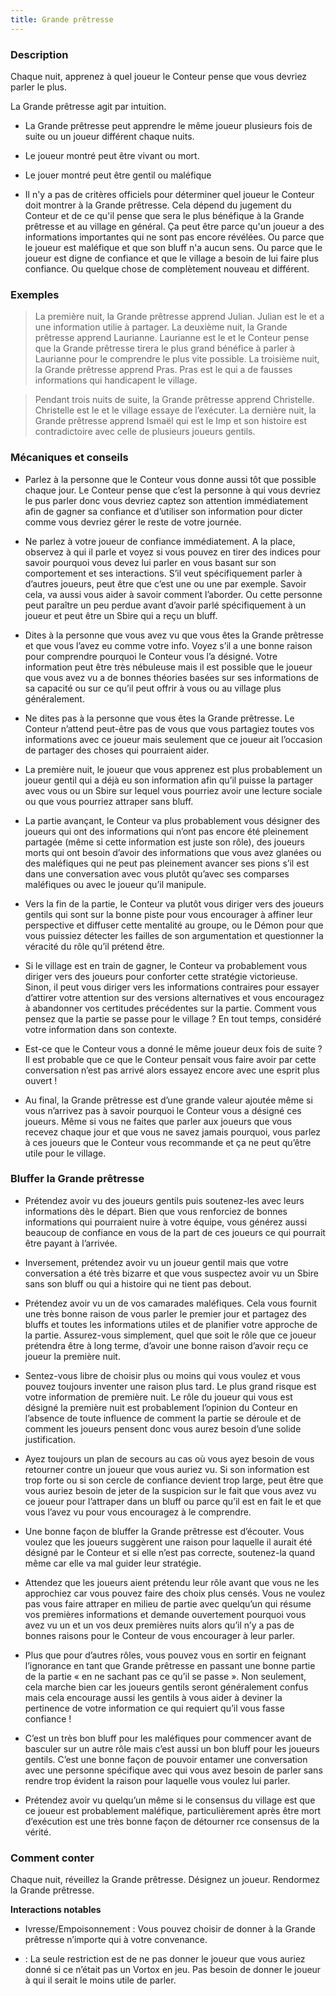```yaml
---
title: Grande prêtresse
---
```



<Role GRANDE_PRETRESSE header />

### Description

Chaque nuit, apprenez à quel joueur le Conteur pense que vous devriez parler le plus.

La Grande prêtresse agit par intuition.

-   La Grande prêtresse peut apprendre le même joueur plusieurs fois de suite ou un joueur différent chaque nuits.

-   Le joueur montré peut être vivant ou mort.

-   Le jouer montré peut être gentil ou maléfique

-   Il n'y a pas de critères officiels pour déterminer quel joueur le Conteur doit montrer à la Grande prêtresse. Cela dépend du jugement du Conteur et de ce qu'il pense que sera le plus bénéfique à la Grande prêtresse et au village en général. Ça peut être parce qu'un joueur a des informations importantes qui ne sont pas encore révélées. Ou parce que le joueur est maléfique et que son bluff n'a aucun sens. Ou parce que le joueur est digne de confiance et que le village a besoin de lui faire plus confiance. Ou quelque chose de complètement nouveau et différent. 

### Exemples

> La première nuit, la Grande prêtresse apprend Julian. Julian est le <Role CUISTOT /> et a une information utilie à partager. La deuxième nuit, la Grande prêtresse apprend Laurianne. Laurianne est le <Role GOBELIN /> et le Conteur pense que la Grande prêtresse tirera le plus grand bénéfice à parler à Laurianne pour le comprendre le plus vite possible. La troisième nuit, la Grande prêtresse apprend Pras. Pras est le <Role SOULARD /> qui a de fausses informations qui handicapent le village.

> Pendant trois nuits de suite, la Grande prêtresse apprend Christelle. Christelle est le <Role VERTUEUX /> et le village essaye de l’exécuter. La dernière nuit, la Grande prêtresse apprend Ismaël qui est le Imp et son histoire est contradictoire avec celle de plusieurs joueurs gentils.

### Mécaniques et conseils

- Parlez à la personne que le Conteur vous donne aussi tôt que possible chaque jour. Le Conteur pense que c’est la personne à qui vous devriez le pus parler donc vous devriez captez son attention immédiatement afin de gagner sa confiance et d’utiliser son information pour dicter comme vous devriez gérer le reste de votre journée.

- Ne parlez à votre joueur de confiance immédiatement. A la place, observez à qui il parle et voyez si vous pouvez en tirer des indices pour savoir pourquoi vous devez lui parler en vous basant sur son comportement et ses interactions.  S’il veut spécifiquement parler à d’autres joueurs, peut être que c’est une <Role LAVANDIERE /> ou une <Role VOYANTE /> par exemple. Savoir cela, va aussi vous aider à savoir comment l’aborder. Ou cette personne peut paraître un peu perdue avant d’avoir parlé spécifiquement à un joueur et peut être un Sbire qui a reçu un bluff.

- Dites à la personne que vous avez vu que vous êtes la Grande prêtresse et que vous l’avez eu comme votre info. Voyez s’il a une bonne raison pour comprendre pourquoi le Conteur vous l’a désigné. Votre information peut être très nébuleuse mais il est possible que le joueur que vous avez vu a de bonnes théories basées sur ses informations de sa capacité ou sur ce qu’il peut offrir à vous ou au village plus généralement.

- Ne dites pas à la personne que vous êtes la Grande prêtresse. Le Conteur n’attend peut-être pas de vous que vous partagiez toutes vos informations avec ce joueur mais seulement que ce joueur ait l’occasion de partager des choses qui pourraient aider. 

- La première nuit, le joueur que vous apprenez est plus probablement un joueur gentil qui a déjà eu son information afin qu’il puisse la partager avec vous ou un Sbire sur lequel vous pourriez avoir une lecture sociale ou que vous pourriez attraper sans bluff. 

- La partie avançant, le Conteur va plus probablement vous désigner des joueurs qui ont des informations qui n’ont pas encore été pleinement partagée (même si cette information est juste son rôle), des joueurs morts qui ont besoin d’avoir des informations que vous avez glanées ou des maléfiques qui ne peut pas pleinement avancer ses pions s’il est dans une conversation avec vous plutôt qu’avec ses comparses maléfiques ou avec le joueur qu’il manipule. 

- Vers la fin de la partie, le Conteur va plutôt vous diriger vers des joueurs gentils qui sont sur la bonne piste pour vous encourager à affiner leur perspective et diffuser cette mentalité au groupe, ou le Démon pour que vous puissiez détecter les failles de son argumentation et questionner la véracité du rôle qu’il prétend être.

- Si le village est en train de gagner, le Conteur va probablement vous diriger vers des joueurs pour conforter cette stratégie victorieuse. Sinon, il peut vous diriger vers les informations contraires pour essayer d’attirer votre attention sur des versions alternatives et vous encouragez à abandonner vos certitudes précédentes sur la partie. Comment vous pensez que la partie se passe pour le village ? En tout temps, considéré votre information dans son contexte.

- Est-ce que le Conteur vous a donné le même joueur deux fois de suite ? Il est probable que ce que le Conteur pensait vous faire avoir par cette conversation n’est pas arrivé alors essayez encore avec une esprit plus ouvert !

- Au final, la Grande prêtresse est d’une grande valeur ajoutée même si vous n’arrivez pas à savoir pourquoi le Conteur vous a désigné ces joueurs. Même si vous ne faites que parler aux joueurs que vous recevez chaque jour et que vous ne savez jamais pourquoi, vous parlez à ces joueurs que le Conteur vous recommande et ça ne peut qu’être utile pour le village.

### Bluffer la Grande prêtresse

- Prétendez avoir vu des joueurs gentils puis soutenez-les avec leurs informations dès le départ. Bien que vous renforciez de bonnes informations qui pourraient nuire à votre équipe, vous générez aussi beaucoup de confiance en vous de la part de ces joueurs ce qui pourrait être payant à l’arrivée.

- Inversement, prétendez avoir vu un joueur gentil mais que votre conversation a été très bizarre et que vous suspectez avoir vu un Sbire sans son bluff ou qui a histoire qui ne tient pas debout. 

- Prétendez avoir vu un de vos camarades maléfiques. Cela vous fournit une très bonne raison de vous parler le premier jour et partagez des bluffs et toutes les informations utiles et de planifier votre approche de la partie. Assurez-vous simplement, quel que soit le rôle que ce joueur prétendra être à long terme, d’avoir une bonne raison d’avoir reçu ce joueur la première nuit. 

- Sentez-vous libre de choisir plus ou moins qui vous voulez et vous pouvez toujours inventer une raison plus tard. Le plus grand risque est votre information de première nuit. Le rôle du joueur qui vous est désigné la première nuit est probablement l’opinion du Conteur en l’absence de toute influence de comment la partie se déroule et de comment les joueurs pensent donc vous aurez besoin d’une solide justification. 

- Ayez toujours un plan de secours au cas où vous ayez besoin de vous retourner contre un joueur que vous auriez vu. Si son information est trop forte ou si son cercle de confiance devient trop large, peut être que vous auriez besoin de jeter de la suspicion sur le fait que vous avez vu ce joueur pour l’attraper dans un bluff ou parce qu’il est en fait le <Role SOULARD /> et que vous l’avez vu pour vous encouragez à le comprendre. 

- Une bonne façon de bluffer la Grande prêtresse est d’écouter. Vous voulez que les joueurs suggèrent une raison pour laquelle il aurait été désigné par le Conteur et si elle n’est pas correcte, soutenez-la quand même car elle va mal guider leur stratégie.

- Attendez que les joueurs aient prétendu leur rôle avant que vous ne les approchiez car vous pouvez faire des choix plus censés. Vous ne voulez pas vous faire attraper en milieu de partie avec quelqu’un qui résume vos premières informations et demande ouvertement pourquoi vous avez vu un <Role GARDIEN /> et un <Role MAJORDOME /> vos deux premières nuits alors qu’il n’y a pas de bonnes raisons pour le Conteur de vous encourager à leur parler. 

- Plus que pour d’autres rôles, vous pouvez vous en sortir en feignant l’ignorance en tant que Grande prêtresse en passant une bonne partie de la partie « en ne sachant pas ce qu’il se passe ». Non seulement, cela marche bien car les joueurs gentils seront généralement confus mais cela encourage aussi les gentils à vous aider à deviner la pertinence de votre information ce qui requiert qu’il vous fasse confiance !

- C’est un très bon bluff pour les maléfiques pour commencer avant de basculer sur un autre rôle mais c’est aussi un bon bluff pour les joueurs gentils. C’est une bonne façon de pouvoir entamer une conversation avec une personne spécifique avec qui vous avez besoin de parler sans rendre trop évident la raison pour laquelle vous voulez lui parler.

- Prétendez avoir vu quelqu’un même si le consensus du village est que ce joueur est probablement maléfique, particulièrement après être mort d’exécution est une très bonne façon de détourner rce consensus de la vérité.

### Comment conter

Chaque nuit, réveillez la Grande prêtresse. Désignez un joueur. Rendormez la Grande prêtresse.

**Interactions notables**

- Ivresse/Empoisonnement : Vous pouvez choisir de donner à la Grande prêtresse n’importe qui à votre convenance.

- <Role VORTOX />: La seule restriction est de ne pas donner le joueur que vous auriez donné si ce n’était pas un Vortox en jeu. Pas besoin de donner le joueur à qui il serait le moins utile de parler.
